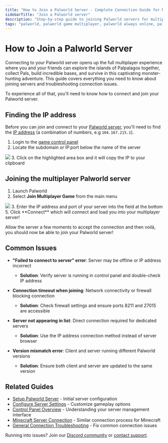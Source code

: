 ---
title: "How to Join a Palworld Server - Complete Connection Guide for Multiplayer"
sidebarTitle: "Join a Palworld server"
description: "Step-by-step guide to joining Palworld servers for multiplayer gameplay. Learn how to find your server IP, connect to dedicated servers, and troubleshoot common connection issues for seamless Pal collecting adventures."
tags: "palworld, palworld game multiplayer, palworld always online, palworld community server"
---

# How to Join a Palworld Server

Connecting to your Palworld server opens up the full multiplayer experience where you and your friends can explore the islands of Palpalagos together, collect Pals, build incredible bases, and survive in this captivating monster-hunting adventure. This guide covers everything you need to know about joining servers and troubleshooting connection issues.

To experience all of that, you'll need to know how to connect and join your Palworld server.

## Finding the IP address

Before you can join and connect to your [Palworld server](https://berrybyte.net/palworld), you'll need to find the [IP address](https://whatismyipaddress.com/ip-address) (a combination of numbers, e.g `104.167.215.1`).

1. Login to the [game control panel](https://game.berrybyte.net)
2. Locate the subdomain or IP:port below the name of the server
<Frame>
  <img src="/images/general/join-server.png" />
</Frame>
3. Click on the highlighted area box and it will copy the IP to your clipboard


## Joining the multiplayer Palworld server
1. Launch Palworld
2. Select **Join Multiplayer Game** from the main menu
<Frame>
  <img src="/images/games/palworld/join-palworld-server.png" />
</Frame>
3. Enter the IP address and port of your server into the field at the bottom
5. Click **Connect** which will connect and load you into your multiplayer server!

Allow the server a few moments to accept the connection and then voilà, you should now be able to join your Palworld server!

## Common Issues

- **"Failed to connect to server" error**: Server may be offline or IP address incorrect
  - **Solution**: Verify server is running in control panel and double-check IP address

- **Connection timeout when joining**: Network connectivity or firewall blocking connection
  - **Solution**: Check firewall settings and ensure ports 8211 and 27015 are accessible

- **Server not appearing in list**: Direct connection required for dedicated servers
  - **Solution**: Use the IP address connection method instead of server browser

- **Version mismatch error**: Client and server running different Palworld versions
  - **Solution**: Ensure both client and server are updated to the same version

## Related Guides

- [Setup Palworld Server](/games/palworld/setup-server) - Initial server configuration
- [Configure Server Settings](/games/palworld/configure-server-settings) - Customize gameplay options
- [Control Panel Overview](/panel/overview) - Understanding your server management interface
- [Minecraft Server Connection](/games/minecraft/join-server) - Similar connection process for Minecraft
- [General Connection Troubleshooting](/games/minecraft/common-errors/connection-timed-out) - Fix common connection issues

Running into issues? Join our [Discord community](https://berrybyte.net/discord) or [contact support](https://berrybyte.net/tickets).